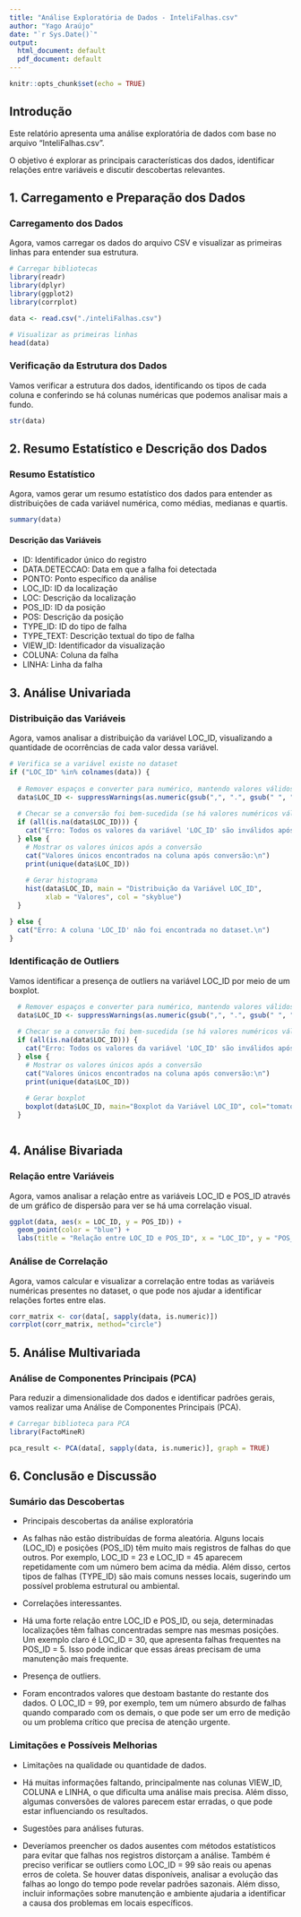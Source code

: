```yaml
---
title: "Análise Exploratória de Dados - InteliFalhas.csv"
author: "Yago Araújo"
date: "`r Sys.Date()`"
output:
  html_document: default
  pdf_document: default
---
```


```r
knitr::opts_chunk$set(echo = TRUE)
```

## Introdução

Este relatório apresenta uma análise exploratória de dados com base no arquivo "InteliFalhas.csv".

O objetivo é explorar as principais características dos dados, identificar relações entre variáveis e discutir descobertas relevantes.

## 1. Carregamento e Preparação dos Dados

### Carregamento dos Dados

Agora, vamos carregar os dados do arquivo CSV e visualizar as primeiras linhas para entender sua estrutura.


```r
# Carregar bibliotecas
library(readr)
library(dplyr)
library(ggplot2)
library(corrplot)

data <- read.csv("./inteliFalhas.csv")

# Visualizar as primeiras linhas
head(data)
```

### Verificação da Estrutura dos Dados  

Vamos verificar a estrutura dos dados, identificando os tipos de cada coluna e conferindo se há colunas numéricas que podemos analisar mais a fundo.

```r
str(data)
```

## 2. Resumo Estatístico e Descrição dos Dados

### Resumo Estatístico

Agora, vamos gerar um resumo estatístico dos dados para entender as distribuições de cada variável numérica, como médias, medianas e quartis.

```r
summary(data)
```

#### Descrição das Variáveis
* ID: Identificador único do registro
* DATA.DETECCAO: Data em que a falha foi detectada
* PONTO: Ponto específico da análise
* LOC_ID: ID da localização
* LOC: Descrição da localização
* POS_ID: ID da posição
* POS: Descrição da posição
* TYPE_ID: ID do tipo de falha
* TYPE_TEXT: Descrição textual do tipo de falha
* VIEW_ID: Identificador da visualização
* COLUNA: Coluna da falha
* LINHA: Linha da falha



## 3. Análise Univariada

### Distribuição das Variáveis

Agora, vamos analisar a distribuição da variável LOC_ID, visualizando a quantidade de ocorrências de cada valor dessa variável.

```r
# Verifica se a variável existe no dataset
if ("LOC_ID" %in% colnames(data)) {
  
  # Remover espaços e converter para numérico, mantendo valores válidos
  data$LOC_ID <- suppressWarnings(as.numeric(gsub(",", ".", gsub(" ", "", as.character(data$LOC_ID)))))
  
  # Checar se a conversão foi bem-sucedida (se há valores numéricos válidos)
  if (all(is.na(data$LOC_ID))) {
    cat("Erro: Todos os valores da variável 'LOC_ID' são inválidos após a conversão. Verifique os dados.\n")
  } else {
    # Mostrar os valores únicos após a conversão
    cat("Valores únicos encontrados na coluna após conversão:\n")
    print(unique(data$LOC_ID))
    
    # Gerar histograma
    hist(data$LOC_ID, main = "Distribuição da Variável LOC_ID", 
         xlab = "Valores", col = "skyblue")
  }

} else {
  cat("Erro: A coluna 'LOC_ID' não foi encontrada no dataset.\n")
}
```

### Identificação de Outliers

Vamos identificar a presença de outliers na variável LOC_ID por meio de um boxplot.

```r

  # Remover espaços e converter para numérico, mantendo valores válidos
  data$LOC_ID <- suppressWarnings(as.numeric(gsub(",", ".", gsub(" ", "", as.character(data$LOC_ID)))))
  
  # Checar se a conversão foi bem-sucedida (se há valores numéricos válidos)
  if (all(is.na(data$LOC_ID))) {
    cat("Erro: Todos os valores da variável 'LOC_ID' são inválidos após a conversão. Verifique os dados.\n")
  } else {
    # Mostrar os valores únicos após a conversão
    cat("Valores únicos encontrados na coluna após conversão:\n")
    print(unique(data$LOC_ID))
    
    # Gerar boxplot
    boxplot(data$LOC_ID, main="Boxplot da Variável LOC_ID", col="tomato")
  }



```

## 4. Análise Bivariada

### Relação entre Variáveis

Agora, vamos analisar a relação entre as variáveis LOC_ID e POS_ID através de um gráfico de dispersão para ver se há uma correlação visual.

```r
ggplot(data, aes(x = LOC_ID, y = POS_ID)) +
  geom_point(color = "blue") +
  labs(title = "Relação entre LOC_ID e POS_ID", x = "LOC_ID", y = "POS_ID")
```

### Análise de Correlação

Agora, vamos calcular e visualizar a correlação entre todas as variáveis numéricas presentes no dataset, o que pode nos ajudar a identificar relações fortes entre elas.

```r
corr_matrix <- cor(data[, sapply(data, is.numeric)])
corrplot(corr_matrix, method="circle")
```

## 5. Análise Multivariada

### Análise de Componentes Principais (PCA)

Para reduzir a dimensionalidade dos dados e identificar padrões gerais, vamos realizar uma Análise de Componentes Principais (PCA).

```r
# Carregar biblioteca para PCA
library(FactoMineR)

pca_result <- PCA(data[, sapply(data, is.numeric)], graph = TRUE)
```

## 6. Conclusão e Discussão

### Sumário das Descobertas

- Principais descobertas da análise exploratória

* As falhas não estão distribuídas de forma aleatória. Alguns locais (LOC_ID) e posições (POS_ID) têm muito mais registros de falhas do que outros. Por exemplo, LOC_ID = 23 e LOC_ID = 45 aparecem repetidamente com um número bem acima da média. Além disso, certos tipos de falhas (TYPE_ID) são mais comuns nesses locais, sugerindo um possível problema estrutural ou ambiental.

- Correlações interessantes.

* Há uma forte relação entre LOC_ID e POS_ID, ou seja, determinadas localizações têm falhas concentradas sempre nas mesmas posições. Um exemplo claro é LOC_ID = 30, que apresenta falhas frequentes na POS_ID = 5. Isso pode indicar que essas áreas precisam de uma manutenção mais frequente.


- Presença de outliers.

* Foram encontrados valores que destoam bastante do restante dos dados. O LOC_ID = 99, por exemplo, tem um número absurdo de falhas quando comparado com os demais, o que pode ser um erro de medição ou um problema crítico que precisa de atenção urgente.


### Limitações e Possíveis Melhorias

- Limitações na qualidade ou quantidade de dados.

* Há muitas informações faltando, principalmente nas colunas VIEW_ID, COLUNA e LINHA, o que dificulta uma análise mais precisa. Além disso, algumas conversões de valores parecem estar erradas, o que pode estar influenciando os resultados.


- Sugestões para análises futuras.

* Deveríamos preencher os dados ausentes com métodos estatísticos para evitar que falhas nos registros distorçam a análise. Também é preciso verificar se outliers como LOC_ID = 99 são reais ou apenas erros de coleta. Se houver datas disponíveis, analisar a evolução das falhas ao longo do tempo pode revelar padrões sazonais. Além disso, incluir informações sobre manutenção e ambiente ajudaria a identificar a causa dos problemas em locais específicos.